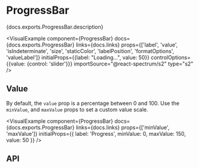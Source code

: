 


# ProgressBar

<PageDescription>{docs.exports.ProgressBar.description}</PageDescription>

<VisualExample
  component={ProgressBar}
  docs={docs.exports.ProgressBar}
  links={docs.links}
  props={['label', 'value', 'isIndeterminate', 'size', 'staticColor', 'labelPosition', 'formatOptions', 'valueLabel']}
  initialProps={{label: "Loading…", value: 50}}
  controlOptions={{value: {control: 'slider'}}}
  importSource="@react-spectrum/s2"
  type="s2" />

## Value

By default, the `value` prop is a percentage between 0 and 100. Use the `minValue`, and `maxValue` props to set a custom value scale.

<VisualExample
  component={ProgressBar}
  docs={docs.exports.ProgressBar}
  links={docs.links}
  props={['minValue', 'maxValue']}
  initialProps={{
    label: 'Progress',
    minValue: 0,
    maxValue: 150,
    value: 50
  }} />

## API

<PropTable component={docs.exports.ProgressBar} links={docs.links} />